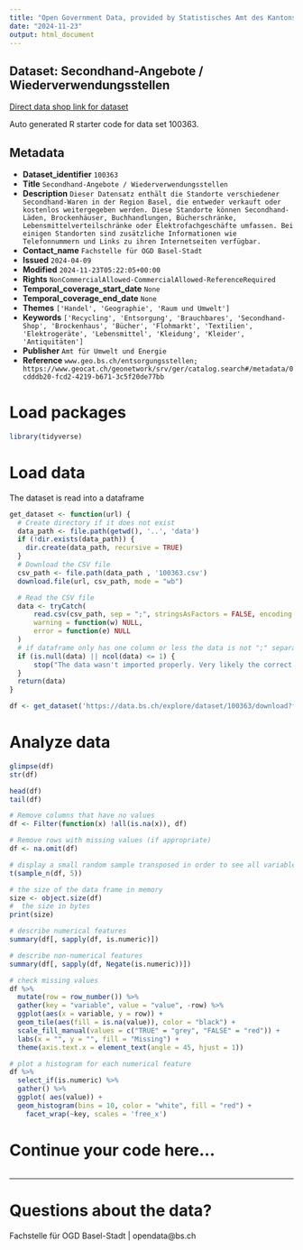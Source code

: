 ```yaml
---
title: "Open Government Data, provided by Statistisches Amt des Kantons Basel-Stadt - Fachstelle OGD"
date: "2024-11-23"
output: html_document
---
```


## Dataset: Secondhand-Angebote / Wiederverwendungsstellen

[Direct data shop link for dataset](https://data.bs.ch/explore/dataset/100363)

Auto generated R starter code for data set 100363.

## Metadata

- **Dataset_identifier** `100363`
- **Title** `Secondhand-Angebote / Wiederverwendungsstellen`
- **Description** `Dieser Datensatz enthält die Standorte verschiedener
Secondhand-Waren in der Region Basel, die entweder verkauft oder kostenlos
weitergegeben werden. Diese Standorte können Secondhand-Läden, Brockenhäuser,
Buchhandlungen, Bücherschränke, Lebensmittelverteilschränke oder
Elektrofachgeschäfte umfassen. Bei einigen Standorten sind zusätzliche
Informationen wie Telefonnummern und Links zu ihren Internetseiten verfügbar.`
- **Contact_name** `Fachstelle für OGD Basel-Stadt`
- **Issued** `2024-04-09`
- **Modified** `2024-11-23T05:22:05+00:00`
- **Rights** `NonCommercialAllowed-CommercialAllowed-ReferenceRequired`
- **Temporal_coverage_start_date** `None`
- **Temporal_coverage_end_date** `None`
- **Themes** `['Handel', 'Geographie', 'Raum und Umwelt']`
- **Keywords** `['Recycling', 'Entsorgung', 'Brauchbares', 'Secondhand-Shop', 'Brockenhaus', 'Bücher', 'Flohmarkt', 'Textilien', 'Elektrogeräte', 'Lebensmittel', 'Kleidung', 'Kleider', 'Antiquitäten']`
- **Publisher** `Amt für Umwelt und Energie`
- **Reference** `www.geo.bs.ch/entsorgungsstellen; https://www.geocat.ch/geonetwork/srv/ger/catalog.search#/metadata/0cdddb20-fcd2-4219-b671-3c5f20de77bb`


# Load packages

```r

library(tidyverse)
```

# Load data

The dataset is read into a dataframe

```r
get_dataset <- function(url) {
  # Create directory if it does not exist
  data_path <- file.path(getwd(), '..', 'data')
  if (!dir.exists(data_path)) {
    dir.create(data_path, recursive = TRUE)
  }
  # Download the CSV file
  csv_path <- file.path(data_path , '100363.csv')
  download.file(url, csv_path, mode = "wb")

  # Read the CSV file
  data <- tryCatch(
      read.csv(csv_path, sep = ";", stringsAsFactors = FALSE, encoding = "UTF-8"),
      warning = function(w) NULL,
      error = function(e) NULL
  )
  # if dataframe only has one column or less the data is not ";" separated
  if (is.null(data) || ncol(data) <= 1) {
      stop("The data wasn't imported properly. Very likely the correct separator couldn't be found.\nPlease check the dataset manually and adjust the code.")
  }
  return(data)
}
```

```r

df <- get_dataset('https://data.bs.ch/explore/dataset/100363/download?format=csv&timezone=Europe%2FZurich')

```

# Analyze data

```r

glimpse(df)
str(df)

head(df)
tail(df)

```

```r
# Remove columns that have no values
df <- Filter(function(x) !all(is.na(x)), df)

# Remove rows with missing values (if appropriate)
df <- na.omit(df)
```

```r
# display a small random sample transposed in order to see all variables
t(sample_n(df, 5))
```

```r
# the size of the data frame in memory
size <- object.size(df)
#  the size in bytes
print(size)
```

```r
# describe numerical features
summary(df[, sapply(df, is.numeric)])
```

```r
# describe non-numerical features
summary(df[, sapply(df, Negate(is.numeric))])
```

```r
# check missing values
df %>%
  mutate(row = row_number()) %>%
  gather(key = "variable", value = "value", -row) %>%
  ggplot(aes(x = variable, y = row)) +
  geom_tile(aes(fill = is.na(value)), color = "black") +
  scale_fill_manual(values = c("TRUE" = "grey", "FALSE" = "red")) +
  labs(x = "", y = "", fill = "Missing") +
  theme(axis.text.x = element_text(angle = 45, hjust = 1))
```

```r
# plot a histogram for each numerical feature
df %>%
  select_if(is.numeric) %>%
  gather() %>%
  ggplot( aes(value)) +
  geom_histogram(bins = 10, color = "white", fill = "red") +
    facet_wrap(~key, scales = 'free_x')
```

# Continue your code here...

```r

```
------------------------------------------------------------------------

# Questions about the data?

Fachstelle für OGD Basel-Stadt | opendata@bs.ch
